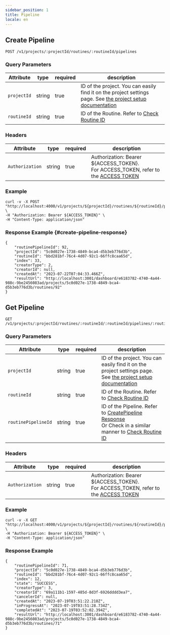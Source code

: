```yaml
---
sidebar_position: 1
title: Pipeline
locale: en
---
```


## Create Pipeline

```
POST /v1/projects/:projectId/routines/:routineId/pipelines
```

### Query Parameters

| Attribute   | type   | required | description                                                                                                                                 |
| ----------- | ------ | -------- | ------------------------------------------------------------------------------------------------------------------------------------------- |
| `projectId` | string | true     | ID of the project. You can easily find it on the project settings page. See [the project setup documentation](/management/project/settings) |
| `routineId` | string | true     | ID of the Routine. Refer to [Check Routine ID](/management/project/routine#check-routine-id)                                                |

### Headers

| Attribute       | type   | required | description                                                                                      |
| --------------- | ------ | -------- | ------------------------------------------------------------------------------------------------ |
| `Authorization` | string | true     | Authorization: Bearer ${ACCESS_TOKEN}.<br /> For ACCESS_TOKEN, refer to the [ACCESS TOKEN](/api) |

### Example

```
curl -v -X POST "http://localhost:4000/v1/projects/${projectId}/routines/${routineId}/pipelines" \
-H "Authorization: Bearer ${ACCESS_TOKEN}" \
-H "Content-Type: application/json"
```

### Response Example {#create-pipeline-response}

```
{
    "routinePipelineId": 92,
    "projectId": "5c0d027e-1738-4849-bca4-d5b3eb776d3b",
    "routineId": "bbd281bf-76c4-4d07-92c1-66ffc8caa65d",
    "index": 33,
    "creatorType": 2,
    "creatorId": null,
    "createdAt": "2023-07-22T07:04:33.466Z",
    "resultUrl": "http://localhost:3001/dashboard/e6183782-4740-4a44-988c-9be2456083ad/projects/5c0d027e-1738-4849-bca4-d5b3eb776d3b/routines/92"
}
```

## Get Pipeline

```
GET /v1/projects/:projectId/routines/:routineId/:routineId/pipelines/:routinePipelineId
```

### Query Parameters

| Attribute           | type   | required | description                                                                                                                                                                                                          |
| ------------------- | ------ | -------- | -------------------------------------------------------------------------------------------------------------------------------------------------------------------------------------------------------------------- |
| `projectId`         | string | true     | ID of the project. You can easily find it on the project settings page. See [the project setup documentation](/management/project/settings)                                                                          |
| `routineId`         | string | true     | ID of the Routine. Refer to [Check Routine ID](/management/project/routine#check-routine-id)                                                                                                                         |
| `routinePipelineId` | string | true     | ID of the Pipeline. Refer to [CreatePipeline Response](/api/routine/pipeline#create-pipeline-response) <br/> Or Check in a similar manner to [Check Routine ID](/management/project/routine#check-routine-id) |

### Headers

| Attribute       | type   | required | description                                                                                      |
| --------------- | ------ | -------- | ------------------------------------------------------------------------------------------------ |
| `Authorization` | string | true     | Authorization: Bearer ${ACCESS_TOKEN}.<br /> For ACCESS_TOKEN, refer to the [ACCESS TOKEN](/api) |

### Example

```
curl -v -X GET "http://localhost:4000/v1/projects/${projectId}/routines/${routineId}/pipelines/${routinePipelineId}" \
-H "Authorization: Bearer ${ACCESS_TOKEN}" \
-H "Content-Type: application/json"
```

### Response Example

```
{
    "routinePipelineId": 71,
    "projectId": "5c0d027e-1738-4849-bca4-d5b3eb776d3b",
    "routineId": "bbd281bf-76c4-4d07-92c1-66ffc8caa65d",
    "index": 12,
    "state": "SUCCESS",
    "creatorType": 3,
    "creatorId": "69a111b1-1597-485d-8d3f-6926dddd3ea7",
    "cancelerId": null,
    "createdAt": "2023-07-19T03:51:22.210Z",
    "inProgressAt": "2023-07-19T03:51:28.734Z",
    "completedAt": "2023-07-19T03:52:02.394Z",
    "resultUrl": "http://localhost:3001/dashboard/e6183782-4740-4a44-988c-9be2456083ad/projects/5c0d027e-1738-4849-bca4-d5b3eb776d3b/routines/71"
}
```
